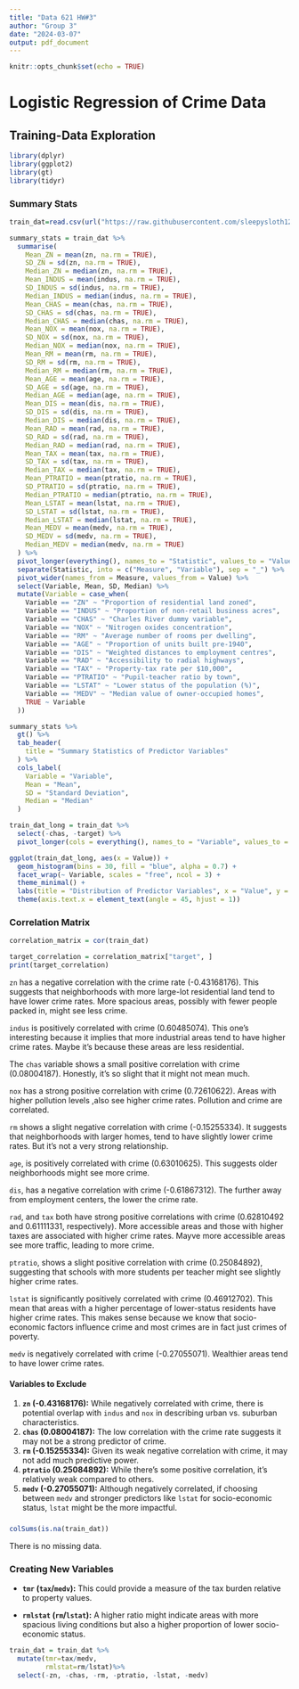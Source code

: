 ---
title: "Data 621 HW#3"
author: "Group 3"
date: "2024-03-07"
output: pdf_document
---

```{r setup, include=FALSE}
knitr::opts_chunk$set(echo = TRUE)
```

# Logistic Regression of Crime Data

## Training-Data Exploration

```{r}
library(dplyr)
library(ggplot2)
library(gt)
library(tidyr)
```

### Summary Stats

```{r}

train_dat=read.csv(url("https://raw.githubusercontent.com/sleepysloth12/data621_hw3/main/crime-training-data_modified.csv"))

summary_stats = train_dat %>%
  summarise(
    Mean_ZN = mean(zn, na.rm = TRUE),
    SD_ZN = sd(zn, na.rm = TRUE),
    Median_ZN = median(zn, na.rm = TRUE),
    Mean_INDUS = mean(indus, na.rm = TRUE),
    SD_INDUS = sd(indus, na.rm = TRUE),
    Median_INDUS = median(indus, na.rm = TRUE),
    Mean_CHAS = mean(chas, na.rm = TRUE),
    SD_CHAS = sd(chas, na.rm = TRUE),
    Median_CHAS = median(chas, na.rm = TRUE),
    Mean_NOX = mean(nox, na.rm = TRUE),
    SD_NOX = sd(nox, na.rm = TRUE),
    Median_NOX = median(nox, na.rm = TRUE),
    Mean_RM = mean(rm, na.rm = TRUE),
    SD_RM = sd(rm, na.rm = TRUE),
    Median_RM = median(rm, na.rm = TRUE),
    Mean_AGE = mean(age, na.rm = TRUE),
    SD_AGE = sd(age, na.rm = TRUE),
    Median_AGE = median(age, na.rm = TRUE),
    Mean_DIS = mean(dis, na.rm = TRUE),
    SD_DIS = sd(dis, na.rm = TRUE),
    Median_DIS = median(dis, na.rm = TRUE),
    Mean_RAD = mean(rad, na.rm = TRUE),
    SD_RAD = sd(rad, na.rm = TRUE),
    Median_RAD = median(rad, na.rm = TRUE),
    Mean_TAX = mean(tax, na.rm = TRUE),
    SD_TAX = sd(tax, na.rm = TRUE),
    Median_TAX = median(tax, na.rm = TRUE),
    Mean_PTRATIO = mean(ptratio, na.rm = TRUE),
    SD_PTRATIO = sd(ptratio, na.rm = TRUE),
    Median_PTRATIO = median(ptratio, na.rm = TRUE),
    Mean_LSTAT = mean(lstat, na.rm = TRUE),
    SD_LSTAT = sd(lstat, na.rm = TRUE),
    Median_LSTAT = median(lstat, na.rm = TRUE),
    Mean_MEDV = mean(medv, na.rm = TRUE),
    SD_MEDV = sd(medv, na.rm = TRUE),
    Median_MEDV = median(medv, na.rm = TRUE)
  ) %>%
  pivot_longer(everything(), names_to = "Statistic", values_to = "Value") %>%
  separate(Statistic, into = c("Measure", "Variable"), sep = "_") %>%
  pivot_wider(names_from = Measure, values_from = Value) %>%
  select(Variable, Mean, SD, Median) %>%
  mutate(Variable = case_when(
    Variable == "ZN" ~ "Proportion of residential land zoned",
    Variable == "INDUS" ~ "Proportion of non-retail business acres",
    Variable == "CHAS" ~ "Charles River dummy variable",
    Variable == "NOX" ~ "Nitrogen oxides concentration",
    Variable == "RM" ~ "Average number of rooms per dwelling",
    Variable == "AGE" ~ "Proportion of units built pre-1940",
    Variable == "DIS" ~ "Weighted distances to employment centres",
    Variable == "RAD" ~ "Accessibility to radial highways",
    Variable == "TAX" ~ "Property-tax rate per $10,000",
    Variable == "PTRATIO" ~ "Pupil-teacher ratio by town",
    Variable == "LSTAT" ~ "Lower status of the population (%)",
    Variable == "MEDV" ~ "Median value of owner-occupied homes",
    TRUE ~ Variable
  ))

summary_stats %>%
  gt() %>%
  tab_header(
    title = "Summary Statistics of Predictor Variables"
  ) %>%
  cols_label(
    Variable = "Variable",
    Mean = "Mean",
    SD = "Standard Deviation",
    Median = "Median"
  )
```

```{r}
train_dat_long = train_dat %>%
  select(-chas, -target) %>%  
  pivot_longer(cols = everything(), names_to = "Variable", values_to = "Value")

ggplot(train_dat_long, aes(x = Value)) +
  geom_histogram(bins = 30, fill = "blue", alpha = 0.7) +
  facet_wrap(~ Variable, scales = "free", ncol = 3) + 
  theme_minimal() +
  labs(title = "Distribution of Predictor Variables", x = "Value", y = "Count") +
  theme(axis.text.x = element_text(angle = 45, hjust = 1))
```

### Correlation Matrix

```{r}
correlation_matrix = cor(train_dat)

target_correlation = correlation_matrix["target", ]
print(target_correlation)
```

`zn` has a negative correlation with the crime rate (-0.43168176). This suggests that neighborhoods with more large-lot residential land tend to have lower crime rates. More spacious areas, possibly with fewer people packed in, might see less crime.

`indus` is positively correlated with crime (0.60485074). This one's interesting because it implies that more industrial areas tend to have higher crime rates. Maybe it's because these areas are less residential.

The `chas` variable shows a small positive correlation with crime (0.08004187). Honestly, it's so slight that it might not mean much.

`nox` has a strong positive correlation with crime (0.72610622). Areas with higher pollution levels ,also see higher crime rates. Pollution and crime are correlated.

`rm` shows a slight negative correlation with crime (-0.15255334). It suggests that neighborhoods with larger homes, tend to have slightly lower crime rates. But it's not a very strong relationship.

`age`, is positively correlated with crime (0.63010625). This suggests older neighborhoods might see more crime.

`dis`, has a negative correlation with crime (-0.61867312). The further away from employment centers, the lower the crime rate.

`rad`, and `tax` both have strong positive correlations with crime (0.62810492 and 0.61111331, respectively). More accessible areas and those with higher taxes are associated with higher crime rates. Mayve more accessible areas see more traffic, leading to more crime.

`ptratio`, shows a slight positive correlation with crime (0.25084892), suggesting that schools with more students per teacher might see slightly higher crime rates.

`lstat` is significantly positively correlated with crime (0.46912702). This mean that areas with a higher percentage of lower-status residents have higher crime rates. This makes sense because we know that socio-economic factors influence crime and most crimes are in fact just crimes of poverty.

`medv` is negatively correlated with crime (-0.27055071). Wealthier areas tend to have lower crime rates.

#### Variables to Exclude 

1.  **`zn` (-0.43168176):** While negatively correlated with crime, there is potential overlap with `indus` and `nox` in describing urban vs. suburban characteristics.
2.  **`chas` (0.08004187):** The low correlation with the crime rate suggests it may not be a strong predictor of crime.
3.  **`rm` (-0.15255334):** Given its weak negative correlation with crime, it may not add much predictive power.
4.  **`ptratio` (0.25084892):** While there's some positive correlation, it’s relatively weak compared to others.
5.  **`medv` (-0.27055071):** Although negatively correlated, if choosing between `medv` and stronger predictors like `lstat` for socio-economic status, `lstat` might be the more impactful.

### 

```{r}

colSums(is.na(train_dat))
```

There is no missing data.

### Creating New Variables

-   **`tmr` (`tax`/`medv`):** This could provide a measure of the tax burden relative to property values.

-   **`rmlstat` (`rm`/`lstat`):** A higher ratio might indicate areas with more spacious living conditions but also a higher proportion of lower socio-economic status.

```{r}
train_dat = train_dat %>%
  mutate(tmr=tax/medv,
         rmlstat=rm/lstat)%>%
  select(-zn, -chas, -rm, -ptratio, -lstat, -medv)
```
